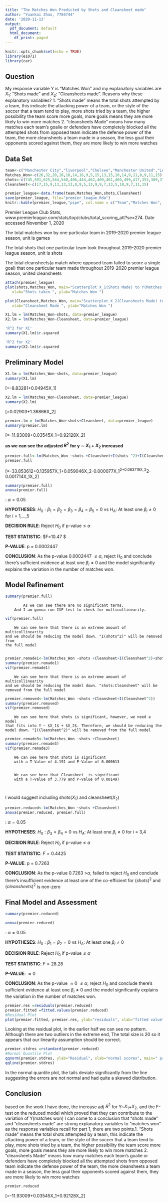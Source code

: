 ---
title: "The Matches Won Predicted by Shots and Cleansheet made"
author: "Yuankai Zhao, 7784744"
date: '2020-11-13'
output:
  pdf_document: default
  html_document:
    df_print: paged
---

```{r setup, include=FALSE}
knitr::opts_chunk$set(echo = TRUE)
library(e1071)
library(car)
```

## Question

My response variable Y is "Matches Won" and my explanatory variables are
$X_1$: "Shots made" and $X_2:$ "Cleansheets made". 
Reasons why these explanatory variables? 
1. "Shots made" means the total shots attempted by a team, this indicate the attacking power of a team, or the style of the soccer that a team tend to play,
more shots tried by a team, the higher possibility the team score more goals, more goals means they are more likely to win more matches 
2. "cleansheets Made" means how many matches each team's goalie or defenders have completely blocked all the attempted shots from opposed team indicate the defense power of the team, the more cleansheets a team made in a season, the less goal their 
opponents scored against them, they are more likely to win more watches

## Data Set

```{r}
team<-c("Manchester City","liverpool","Chelsee","Manchester United","Leichester City","Arsenal","Tottenham Hotspur","Brighton","Norwich City","Wolverhampton ","Everton","Southampton","West Hamunited","Shefield united","AFC Bournemouth","Crystal Palace","Watford","Aston Villa","Newcastle","Burnley")
Matches_Won<-c(26,32,20,18,18,14,16,9,5,15,13,15,10,14,9,11,8,9,11,15)
shots<-c(745,591,625,544,540,406,444,462,409,461,469,499,417,353,389,376,424,457,399,387)
Cleansheet<-c(17,15,9,13,13,13,8,9,5,13,9,9,7,13,5,10,9,7,11,15)

premier_league<-data.frame(team,Matches_Won,shots,Cleansheet)
save(premier_league, file="premier_league.Rda")
knitr::kable(premier_league,"pipe", col.name = c("Team","Matches Won", "Shots Made", "Cleansheets Made"), align = c("l","c","c"))

```


\textbf{Reference:} Premier League Club Stats, www.premierleague.com/stats/top/clubs/total_scoring_att?se=274. Date accessed
November 1, 2020

\textbf{Matches Won(Y):} The total matches won by one particular team in 2019-2020 premier league season, unit is games

\textbf{Shots Made($X_1$):} The total shots that one particular team took throughout 2019-2020 premier league season, unit is shots

\textbf{Cleansheets Made($X_2$):} The total cleansheets(a match where opposed team failed to score a single goal) that one particular team made throughout 2019-2020 premier league season, united cleansheets

```{r}
attach(premier_league)
plot(shots,Matches_Won, main="Scatterplot X_1(Shots Made) to Y(Matches Won)",
   xlab="Shots taken ", ylab="Matches Won ")

plot(Cleansheet,Matches_Won, main="Scatterplot X_2(Cleansheets Made) to Y(Matches Won)",
   xlab="Cleansheet Made ", ylab="Matches Won ")

X1.lm = lm(Matches_Won~shots, data=premier_league)
X2.lm = lm(Matches_Won~Cleansheet, data=premier_league)

'R^2 for X1'
summary(X1.lm)$r.squared

'R^2 for X2'
summary(X2.lm)$r.squared

```


## Preliminary Model
```{r}
X1.lm = lm(Matches_Won~shots, data=premier_league)
summary(X1.lm)
```
\textbf{Regression line for Y $\sim$ $X_1$: }\[\hat{y}=-8.83281+0.04945X_1\]


```{r}
X2.lm = lm(Matches_Won~Cleansheet, data=premier_league)
summary(X2.lm)
```
\textbf{Regression line for Y $\sim$ $X_2$: }\[\hat{y}=0.02903+1.36866X_2\]

```{r}
premier.lm = lm(Matches_Won~shots+Cleansheet, data=premier_league)
summary(premier.lm)
```
\textbf{Regression line for Y $\sim$ $X_1$ + $X_2$: }\[\hat{y}=-11.93009+0.03545X_1+0.92128X_2\]

\textbf{adjusted$R^2$ for Y $\sim$ $X_1$: 0.5511} 

\textbf{adjusted$R^2$ for Y $\sim$ $X_2$: 0.504} 

\textbf{adjusted$R^2$ for Y $\sim$ $X_1$ + $X_2$:  0.7417}

**as we can see the adjusted $R^2$ for y $\sim$ $X_1$ + $X_2$ increased**

```{r}
premier.full<-lm(Matches_Won ~shots +Cleansheet+I(shots ^2)+I(Cleansheet^2)+shots *Cleansheet)
premier.full
```

\textbf{Regression line for the full model: }\[\hat{y}=-33.853612+0.135957X_1+0.059046X_2-0.000077X_1^2+0.083719X_2^2-0.001714X_1X_2\]


```{r}
summary(premier.full)
anova(premier.full)
```

\textbf{LEVEL OF SIGNIFICANCE}: $\alpha=0.05$

**HYPOTHESES**: $H_0: \beta_1=\beta_2=\beta_3=\beta_4=\beta_5=0$ vs $H_A$: At least one $\beta_i\neq0$ for i = 1,...,5

**DECISION RULE**: Reject $H_0$ if p-value$\leq\alpha$

**TEST STATISTIC**: $F=10.47 $

**P-VALUE**: p = 0.0002447

**CONCLUSION**: As the p-value 0.0002447 $\leq\alpha$, reject $H_0$ and conclude there's sufficient evidence at least one $\beta_i\neq0$ and the model significantly explains the variation in the number of matches won.


## Model Refinement
```{r}
summary(premier.full)
```

            As we can see there are no significant terms, 
        And I am gonna run IVF test to check for multicollinearity.


```{r}
vif(premier.full)
```

        We can see here that there is an extreme amount of multicollinearity
    and we should be reducing the model down. "I(shots^2)" will be removed from
    the full model
        
```{r}
premier.remade1<-lm(Matches_Won ~shots +Cleansheet+I(Cleansheet^2)+shots *Cleansheet)
summary(premier.remade1)
vif(premier.remade1)
```
        
        We can see here that there is an extreme amount of multicollinearity
    and we should be reducing the model down. "shots:Cleansheet" will be
    removed from the full model




```{r}
premier.removed<-lm(Matches_Won ~shots +Cleansheet+I(Cleansheet^2))
summary(premier.removed)
vif(premier.removed)
```

        We can see here that shots is significant, however, we need a model
    that fits into Y ~ $X_1$ + $X_2$. Therefore, we should be reducing the
    model down. "I(Cleansheet^2)" will be removed from the full model


```{r}
premier.remade3<-lm(Matches_Won ~shots +Cleansheet)
summary(premier.remade3)
vif(premier.remade3)
```
            
        We can see here that shots is significant
        with a T-Value of 4.191 and P-Value of 0.000613 
        
        
        We can see here that Cleansheet  is significant
        with a T-Value of 3.779 and P-Value of 0.001497
        
        
I would suggest including shots($X_1$) and cleansheet($X_2$)
        
```{r}
premier.reduced<-lm(Matches_Won ~shots +Cleansheet)
anova(premier.reduced, premier.full)
```
\textbf{LEVEL OF SIGNIFICANCE}: $\alpha=0.05$

**HYPOTHESES**: $H_0: \beta_3=\beta_4=0$ vs $H_A$: At least one $\beta_i\neq0$ for i = 3,4

**DECISION RULE**: Reject $H_0$ if p-value$\leq\alpha$

**TEST STATISTIC**: $F=0.4425$

**P-VALUE**: p = 0.7263

**CONCLUSION**: As the p-value 0.7263 >$\alpha$, failed to reject $H_0$ and conclude there's insufficient evidence at least one of the co-efficient for $(shots)^2$ and $(cleansheets)^2$ is non-zero


## Final Model and Assessment
```{r}
summary(premier.reduced)

anova(premier.reduced)
```



\textbf{LEVEL OF SIGNIFICANCE}: $\alpha=0.05$

**HYPOTHESES**: $H_0: \beta_1=\beta_2=0$ vs $H_A$: At least one $\beta_i\neq0$

**DECISION RULE**: Reject $H_0$ if p-value$\leq\alpha$

**TEST STATISTIC**: $F=28.28$

**P-VALUE**: $\approx 0$

**CONCLUSION**: As the p-value $\approx 0$ $\leq\alpha$, reject $H_0$ and conclude there's sufficient evidence at least one $\beta_i\neq0$ and the model significantly explains the variation in the number of matches won.


```{r}
premier.res =residuals(premier.reduced)
premier.fitted =fitted.values(premier.reduced)
#Residual Plot
plot(premier.fitted, premier.res, ylab="residuals", xlab="fitted value")
```

Looking at the residual plot, in the earlier half we can see no pattern.
Although there are two outliers in the extreme end, The total size is 20
so it appears that our linearity assumption should be correct. 


```{r}
premier.stdres =rstandard(premier.reduced)
#Normal Quantile Plot
qqnorm(premier.stdres, ylab="Residual", xlab="normal scores", main=" premier league Mormal Quantile Plot")
qqline(premier.stdres)
```


In the normal quantile plot, the tails deviate significantly from the
line suggesting the errors are not normal and had quite a skewed distribution.

## Conclusion

based on the work I have done, the increase adj $R^2$ for Y~$X_1$+$X_2$. and the F-test on the reduced model which proved that they can contribute to the variation of Y(matches won) I can come to a conclusion that "shots made"
and "cleansheets made" are strong explanatory variables to "matches won" as
the response variables recall for part 1, there are two points.1. "Shots made" means the total shots attempted by a team, this indicate the attacking power of a team, or the style of the soccer that a team tend to play,
more shots tried by a team, the higher possibility the team score more goals, more goals means they are more likely to win more matches 
2. "cleansheets Made" means how many matches each team's goalie or defenders have completely blocked all the attempted shots from opposed team indicate the defense power of the team, the more cleansheets a team made in a season, the less goal their 
opponents scored against them, they are more likely to win more watches


```{r}
premier.reduced
```
\textbf{final Regression line: }\[\hat{y}=-11.93009+0.03545X_1+0.92128X_2\]


